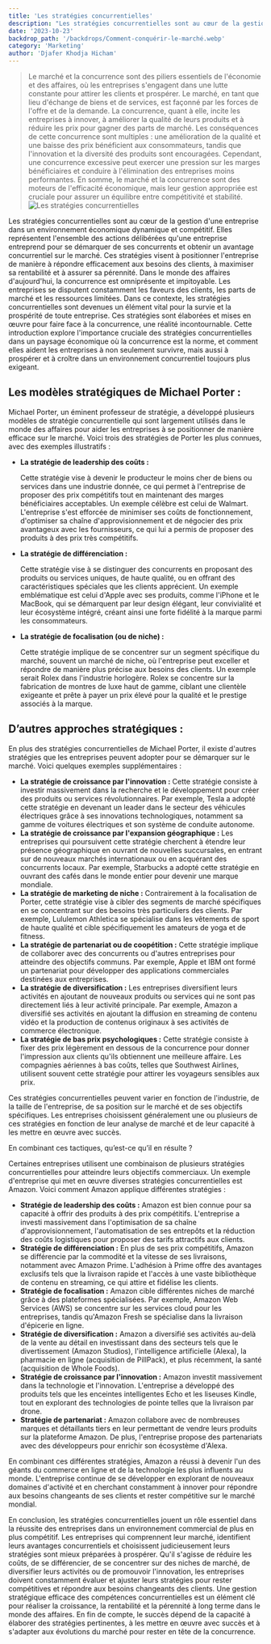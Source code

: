```yaml
---
title: 'Les stratégies concurrentielles'
description: "Les stratégies concurrentielles sont au cœur de la gestion d'une entreprise dans un environnement économique dynamique et compétitif. Elles représentent l'ensemble des actions délibérées qu'une entreprise entreprend pour se démarquer de ses concurrents et obtenir un avantage concurrentiel sur le marché. Ces stratégies visent à positionner l'entreprise de manière à répondre efficacement aux besoins des clients, à maximiser sa rentabilité et à assurer sa pérennité."
date: '2023-10-23'
backdrop_path: '/backdrops/Comment-conquérir-le-marché.webp'
category: 'Marketing'
author: 'Djafer Khodja Hicham'
---
```

>Le marché et la concurrence sont des piliers essentiels de l'économie et des affaires, où les entreprises s'engagent dans une lutte constante pour attirer les clients et prospérer. Le marché, en tant que lieu d'échange de biens et de services, est façonné par les forces de l'offre et de la demande. La concurrence, quant à elle, incite les entreprises à innover, à améliorer la qualité de leurs produits et à réduire les prix pour gagner des parts de marché. Les conséquences de cette concurrence sont multiples : une amélioration de la qualité et une baisse des prix bénéficient aux consommateurs, tandis que l'innovation et la diversité des produits sont encouragées. Cependant, une concurrence excessive peut exercer une pression sur les marges bénéficiaires et conduire à l'élimination des entreprises moins performantes. En somme, le marché et la concurrence sont des moteurs de l'efficacité économique, mais leur gestion appropriée est cruciale pour assurer un équilibre entre compétitivité et stabilité.
![Les stratégies concurrentielles](/backdrops/Comment-conquérir-le-marché.webp)

Les stratégies concurrentielles sont au cœur de la gestion d'une entreprise dans un environnement économique dynamique et compétitif. Elles représentent l'ensemble des actions délibérées qu'une entreprise entreprend pour se démarquer de ses concurrents et obtenir un avantage concurrentiel sur le marché. Ces stratégies visent à positionner l'entreprise de manière à répondre efficacement aux besoins des clients, à maximiser sa rentabilité et à assurer sa pérennité. Dans le monde des affaires d'aujourd'hui, la concurrence est omniprésente et impitoyable. Les entreprises se disputent constamment les faveurs des clients, les parts de marché et les ressources limitées. Dans ce contexte, les stratégies concurrentielles sont devenues un élément vital pour la survie et la prospérité de toute entreprise. Ces stratégies sont élaborées et mises en œuvre pour faire face à la concurrence, une réalité incontournable. Cette introduction explore l'importance cruciale des stratégies concurrentielles dans un paysage économique où la concurrence est la norme, et comment elles aident les entreprises à non seulement survivre, mais aussi à prospérer et à croître dans un environnement concurrentiel toujours plus exigeant.

## Les modèles stratégiques de Michael Porter :

Michael Porter, un éminent professeur de stratégie, a développé plusieurs modèles de stratégie concurrentielle qui sont largement utilisés dans le monde des affaires pour aider les entreprises à se positionner de manière efficace sur le marché. Voici trois des stratégies de Porter les plus connues, avec des exemples illustratifs :

- **La stratégie de leadership des coûts :**
    
    Cette stratégie vise à devenir le producteur le moins cher de biens ou services dans une industrie donnée, ce qui permet à l'entreprise de proposer des prix compétitifs tout en maintenant des marges bénéficiaires acceptables. Un exemple célèbre est celui de Walmart. L'entreprise s'est efforcée de minimiser ses coûts de fonctionnement, d'optimiser sa chaîne d'approvisionnement et de négocier des prix avantageux avec les fournisseurs, ce qui lui a permis de proposer des produits à des prix très compétitifs.
    
- **La stratégie de différenciation :**
    
    Cette stratégie vise à se distinguer des concurrents en proposant des produits ou services uniques, de haute qualité, ou en offrant des caractéristiques spéciales que les clients apprécient. Un exemple emblématique est celui d'Apple avec ses produits, comme l'iPhone et le MacBook, qui se démarquent par leur design élégant, leur convivialité et leur écosystème intégré, créant ainsi une forte fidélité à la marque parmi les consommateurs.
    
- **La stratégie de focalisation (ou de niche) :**
    
    Cette stratégie implique de se concentrer sur un segment spécifique du marché, souvent un marché de niche, où l'entreprise peut exceller et répondre de manière plus précise aux besoins des clients. Un exemple serait Rolex dans l'industrie horlogère. Rolex se concentre sur la fabrication de montres de luxe haut de gamme, ciblant une clientèle exigeante et prête à payer un prix élevé pour la qualité et le prestige associés à la marque.
    

## D’autres approches stratégiques :

En plus des stratégies concurrentielles de Michael Porter, il existe d'autres stratégies que les entreprises peuvent adopter pour se démarquer sur le marché. Voici quelques exemples supplémentaires :

- **La stratégie de croissance par l'innovation :** Cette stratégie consiste à investir massivement dans la recherche et le développement pour créer des produits ou services révolutionnaires. Par exemple, Tesla a adopté cette stratégie en devenant un leader dans le secteur des véhicules électriques grâce à ses innovations technologiques, notamment sa gamme de voitures électriques et son système de conduite autonome.
- **La stratégie de croissance par l'expansion géographique :** Les entreprises qui poursuivent cette stratégie cherchent à étendre leur présence géographique en ouvrant de nouvelles succursales, en entrant sur de nouveaux marchés internationaux ou en acquérant des concurrents locaux. Par exemple, Starbucks a adopté cette stratégie en ouvrant des cafés dans le monde entier pour devenir une marque mondiale.
- **La stratégie de marketing de niche :** Contrairement à la focalisation de Porter, cette stratégie vise à cibler des segments de marché spécifiques en se concentrant sur des besoins très particuliers des clients. Par exemple, Lululemon Athletica se spécialise dans les vêtements de sport de haute qualité et cible spécifiquement les amateurs de yoga et de fitness.
- **La stratégie de partenariat ou de coopétition :** Cette stratégie implique de collaborer avec des concurrents ou d'autres entreprises pour atteindre des objectifs communs. Par exemple, Apple et IBM ont formé un partenariat pour développer des applications commerciales destinées aux entreprises.
- **La stratégie de diversification :** Les entreprises diversifient leurs activités en ajoutant de nouveaux produits ou services qui ne sont pas directement liés à leur activité principale. Par exemple, Amazon a diversifié ses activités en ajoutant la diffusion en streaming de contenu vidéo et la production de contenus originaux à ses activités de commerce électronique.
- **La stratégie de bas prix psychologiques :** Cette stratégie consiste à fixer des prix légèrement en dessous de la concurrence pour donner l'impression aux clients qu'ils obtiennent une meilleure affaire. Les compagnies aériennes à bas coûts, telles que Southwest Airlines, utilisent souvent cette stratégie pour attirer les voyageurs sensibles aux prix.

Ces stratégies concurrentielles peuvent varier en fonction de l'industrie, de la taille de l'entreprise, de sa position sur le marché et de ses objectifs spécifiques. Les entreprises choisissent généralement une ou plusieurs de ces stratégies en fonction de leur analyse de marché et de leur capacité à les mettre en œuvre avec succès.

En combinant ces tactiques, qu’est-ce qu’il en résulte ?

Certaines entreprises utilisent une combinaison de plusieurs stratégies concurrentielles pour atteindre leurs objectifs commerciaux. Un exemple d'entreprise qui met en œuvre diverses stratégies concurrentielles est Amazon. Voici comment Amazon applique différentes stratégies :

- **Stratégie de leadership des coûts :** Amazon est bien connue pour sa capacité à offrir des produits à des prix compétitifs. L'entreprise a investi massivement dans l'optimisation de sa chaîne d'approvisionnement, l'automatisation de ses entrepôts et la réduction des coûts logistiques pour proposer des tarifs attractifs aux clients.
- **Stratégie de différenciation :** En plus de ses prix compétitifs, Amazon se différencie par la commodité et la vitesse de ses livraisons, notamment avec Amazon Prime. L'adhésion à Prime offre des avantages exclusifs tels que la livraison rapide et l'accès à une vaste bibliothèque de contenu en streaming, ce qui attire et fidélise les clients.
- **Stratégie de focalisation :** Amazon cible différentes niches de marché grâce à des plateformes spécialisées. Par exemple, Amazon Web Services (AWS) se concentre sur les services cloud pour les entreprises, tandis qu'Amazon Fresh se spécialise dans la livraison d'épicerie en ligne.
- **Stratégie de diversification :** Amazon a diversifié ses activités au-delà de la vente au détail en investissant dans des secteurs tels que le divertissement (Amazon Studios), l'intelligence artificielle (Alexa), la pharmacie en ligne (acquisition de PillPack), et plus récemment, la santé (acquisition de Whole Foods).
- **Stratégie de croissance par l'innovation :** Amazon investit massivement dans la technologie et l'innovation. L'entreprise a développé des produits tels que les enceintes intelligentes Echo et les liseuses Kindle, tout en explorant des technologies de pointe telles que la livraison par drone.
- **Stratégie de partenariat :** Amazon collabore avec de nombreuses marques et détaillants tiers en leur permettant de vendre leurs produits sur la plateforme Amazon. De plus, l'entreprise propose des partenariats avec des développeurs pour enrichir son écosystème d'Alexa.

En combinant ces différentes stratégies, Amazon a réussi à devenir l'un des géants du commerce en ligne et de la technologie les plus influents au monde. L'entreprise continue de se développer en explorant de nouveaux domaines d'activité et en cherchant constamment à innover pour répondre aux besoins changeants de ses clients et rester compétitive sur le marché mondial.

En conclusion, les stratégies concurrentielles jouent un rôle essentiel dans la réussite des entreprises dans un environnement commercial de plus en plus compétitif. Les entreprises qui comprennent leur marché, identifient leurs avantages concurrentiels et choisissent judicieusement leurs stratégies sont mieux préparées à prospérer. Qu'il s'agisse de réduire les coûts, de se différencier, de se concentrer sur des niches de marché, de diversifier leurs activités ou de promouvoir l'innovation, les entreprises doivent constamment évaluer et ajuster leurs stratégies pour rester compétitives et répondre aux besoins changeants des clients. Une gestion stratégique efficace des compétences concurrentielles est un élément clé pour réaliser la croissance, la rentabilité et la pérennité à long terme dans le monde des affaires. En fin de compte, le succès dépend de la capacité à élaborer des stratégies pertinentes, à les mettre en œuvre avec succès et à s'adapter aux évolutions du marché pour rester en tête de la concurrence.
